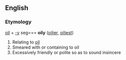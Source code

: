 ==English==
===Etymology===
[[oil]] + [[-y]]
seg===
'''oily''' ([[oilier]], [[oiliest]])

#Relating to [[oil]]
#Smeared with or containing to oil
#Excessively friendly or polite so as to sound insincere